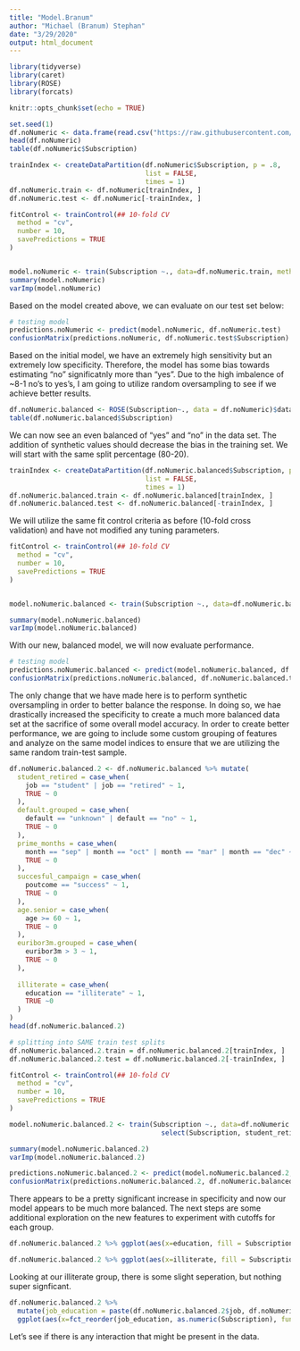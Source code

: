 ```yaml
---
title: "Model.Branum"
author: "Michael (Branum) Stephan"
date: "3/29/2020"
output: html_document
---
```


```r
library(tidyverse)
library(caret)
library(ROSE)
library(forcats)
```

```r
knitr::opts_chunk$set(echo = TRUE)
```

```r
set.seed(1)
df.noNumeric <- data.frame(read.csv("https://raw.githubusercontent.com/JaclynCoate/6372_Project_2/master/Data/bank-model input-no continuous.csv"))
head(df.noNumeric)
table(df.noNumeric$Subscription)
```

```r
trainIndex <- createDataPartition(df.noNumeric$Subscription, p = .8, 
                                  list = FALSE, 
                                  times = 1)
df.noNumeric.train <- df.noNumeric[trainIndex, ]
df.noNumeric.test <- df.noNumeric[-trainIndex, ]
```

```r
fitControl <- trainControl(## 10-fold CV
  method = "cv",
  number = 10,
  savePredictions = TRUE
)


model.noNumeric <- train(Subscription ~., data=df.noNumeric.train, method="glm", family=binomial(), trControl=fitControl)
summary(model.noNumeric)
varImp(model.noNumeric)
```
Based on the model created above, we can evaluate on our test set below: 
```r
# testing model
predictions.noNumeric <- predict(model.noNumeric, df.noNumeric.test)
confusionMatrix(predictions.noNumeric, df.noNumeric.test$Subscription)
```
Based on the initial model, we have an extremely high sensitivity but an extremely low specificity. Therefore, the model has some bias towards estimating "no" significatnly more than "yes". Due to the high imbalence of ~8-1 no's to yes's, I am going to utilize random oversampling to see if we achieve better results.

```r
df.noNumeric.balanced <- ROSE(Subscription~., data = df.noNumeric)$data
table(df.noNumeric.balanced$Subscription)
```
We can now see an even balanced of "yes" and "no" in the data set. The addition of synthetic values should decrease the bias in the training set. We will start with the same split percentage (80-20). 

```r
trainIndex <- createDataPartition(df.noNumeric.balanced$Subscription, p = .8, 
                                  list = FALSE, 
                                  times = 1)
df.noNumeric.balanced.train <- df.noNumeric.balanced[trainIndex, ]
df.noNumeric.balanced.test <- df.noNumeric.balanced[-trainIndex, ]
```

We will utilize the same fit control criteria as before (10-fold cross validation) and have not modified any tuning parameters.

```r
fitControl <- trainControl(## 10-fold CV
  method = "cv",
  number = 10,
  savePredictions = TRUE
)


model.noNumeric.balanced <- train(Subscription ~., data=df.noNumeric.balanced.train, method="glm", family=binomial(), trControl=fitControl)

summary(model.noNumeric.balanced)
varImp(model.noNumeric.balanced)
```
With our new, balanced model, we will now evaluate performance.

```r
# testing model
predictions.noNumeric.balanced <- predict(model.noNumeric.balanced, df.noNumeric.balanced.test)
confusionMatrix(predictions.noNumeric.balanced, df.noNumeric.balanced.test$Subscription)
```
The only change that we have made here is to perform synthetic oversampling in order to better balance the response. In doing so, we hae drastically increased the specificity to create a much more balanced data set at the sacrifice of some overall model accuracy. In order to create better performance, we are going to include some custom grouping of features and analyze on the same model indices to ensure that we are utilizing the same random train-test sample.

```r
df.noNumeric.balanced.2 <- df.noNumeric.balanced %>% mutate(
  student_retired = case_when(
    job == "student" | job == "retired" ~ 1,
    TRUE ~ 0
  ),
  default.grouped = case_when(
    default == "unknown" | default == "no" ~ 1,
    TRUE ~ 0
  ),
  prime_months = case_when(
    month == "sep" | month == "oct" | month == "mar" | month == "dec" ~ 1,
    TRUE ~ 0
  ),
  succesful_campaign = case_when(
    poutcome == "success" ~ 1,
    TRUE ~ 0
  ),
  age.senior = case_when(
    age >= 60 ~ 1,
    TRUE ~ 0
  ),
  euribor3m.grouped = case_when(
    euribor3m > 3 ~ 1,
    TRUE ~ 0
  ),
  
  illiterate = case_when(
    education == "illiterate" ~ 1, 
    TRUE ~0
  )
)
head(df.noNumeric.balanced.2)
```
```r
# splitting into SAME train test splits
df.noNumeric.balanced.2.train = df.noNumeric.balanced.2[trainIndex, ]
df.noNumeric.balanced.2.test = df.noNumeric.balanced.2[-trainIndex, ]
```

```r
fitControl <- trainControl(## 10-fold CV
  method = "cv",
  number = 10,
  savePredictions = TRUE
)

model.noNumeric.balanced.2 <- train(Subscription ~., data=df.noNumeric.balanced.2.train %>% 
                                      select(Subscription, student_retired, default.grouped, illiterate, prime_months,                                         succesful_campaign,age.senior, euribor3m.grouped), method="glm", family=binomial(),                                       trControl=fitControl)
```

```r
summary(model.noNumeric.balanced.2)
varImp(model.noNumeric.balanced.2)
```

```r
predictions.noNumeric.balanced.2 <- predict(model.noNumeric.balanced.2, df.noNumeric.balanced.2.test)
confusionMatrix(predictions.noNumeric.balanced.2, df.noNumeric.balanced.2.test$Subscription)
```

There appears to be a pretty significant increase in specificity and now our model appears to be much more balanced. The next steps are some additional exploration on the new features to experiment with cutoffs for each group.

```r
df.noNumeric.balanced.2 %>% ggplot(aes(x=education, fill = Subscription)) + geom_bar(position = "fill", alpha = 0.9) + coord_flip()

df.noNumeric.balanced.2 %>% ggplot(aes(x=illiterate, fill = Subscription)) + geom_bar(position = "fill", alpha = 0.9) + coord_flip()
```
Looking at our illiterate group, there is some slight seperation, but nothing super signficant.
```r
df.noNumeric.balanced.2 %>% 
  mutate(job_education = paste(df.noNumeric.balanced.2$job, df.noNumeric.balanced.2$education, sep="_")) %>% 
  ggplot(aes(x=fct_reorder(job_education, as.numeric(Subscription), fun = mean))) + geom_bar(position = "fill", alpha = 0.9) + coord_flip() + ggtitle("Profession and Education vs. Subscription")
```
Let's see if there is any interaction that might be present in the data.








